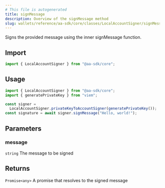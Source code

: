 ```yaml
---
# This file is autogenerated
title: signMessage
description: Overview of the signMessage method
slug: wallets/reference/aa-sdk/core/classes/LocalAccountSigner/signMessage
---
```


Signs the provided message using the inner signMessage function.

## Import

```ts
import { LocalAccountSigner } from "@aa-sdk/core";
```

## Usage

```ts
import { LocalAccountSigner } from "@aa-sdk/core";
import { generatePrivateKey } from "viem";

const signer =
  LocalAccountSigner.privateKeyToAccountSigner(generatePrivateKey());
const signature = await signer.signMessage("Hello, world!");
```

## Parameters

### message

`string`
The message to be signed

## Returns

`Promise<any>`
A promise that resolves to the signed message
